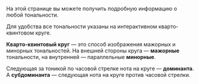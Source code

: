 На этой странице вы можете получить подробную информацию о любой тональности.

Для удобства все тональности указаны на интерактивном кварто-квинтовом круге.

**Кварто-квинтовый круг** — это способ изображения мажорных и минорных тональностей.
На внешней стороны круга — **мажорные** тональности, на внутренней — параллельные **минорные**.

Следующая за тоникой по часовой стрелке нота на круге — **доминанта**. А **субдоминанта** — следующая нота на круге против часовой стрелки.
